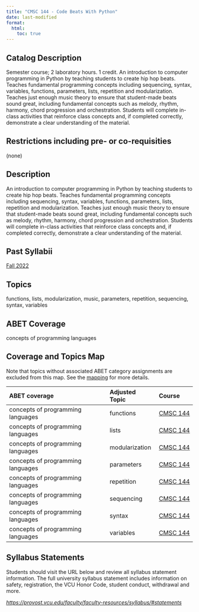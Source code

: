 ```yaml
---
title: "CMSC 144 - Code Beats With Python"
date: last-modified
format:
  html:
    toc: true
---
```


## Catalog Description

Semester course; 2 laboratory hours. 1 credit. An introduction to computer programming in Python by teaching students to create hip hop beats. Teaches fundamental programming concepts including sequencing, syntax, variables, functions, parameters, lists, repetition and modularization. Teaches just enough music theory to ensure that student-made beats sound great, including fundamental concepts such as melody, rhythm, harmony, chord progression and orchestration. Students will complete in-class activities that reinforce class concepts and, if completed correctly, demonstrate a clear understanding of the material.


## Restrictions including pre- or co-requisities
 
(none)

## Description

An introduction to computer programming in Python by teaching students to create hip hop beats. Teaches fundamental programming concepts including sequencing, syntax, variables, functions, parameters, lists, repetition and modularization. Teaches just enough music theory to ensure that student-made beats sound great, including fundamental concepts such as melody, rhythm, harmony, chord progression and orchestration. Students will complete in-class activities that reinforce class concepts and, if completed correctly, demonstrate a clear understanding of the material.

## Past Syllabii

<a href='./202310/CMSC_144_Syllabus_Fall_2022.pdf'>Fall 2022</a>

## Topics

functions, lists, modularization, music, parameters, repetition, sequencing, syntax, variables

## ABET Coverage

concepts of programming languages

## Coverage and Topics Map

Note that topics without associated ABET category assignments are excluded from this map.  See the [mapping](https://docs.google.com/spreadsheets/d/1qrN3L7eRLsM-aVMHYaLQN-FMYtrTJf0_h6dLKlUdPkk/edit#gid=338318647) for more details.

ABET coverage                      Adjusted Topic    Course
---------------------------------  ----------------  ----------------------------------
concepts of programming languages  functions         <a href='CMSC144.qmd'>CMSC 144</a>
concepts of programming languages  lists             <a href='CMSC144.qmd'>CMSC 144</a>
concepts of programming languages  modularization    <a href='CMSC144.qmd'>CMSC 144</a>
concepts of programming languages  parameters        <a href='CMSC144.qmd'>CMSC 144</a>
concepts of programming languages  repetition        <a href='CMSC144.qmd'>CMSC 144</a>
concepts of programming languages  sequencing        <a href='CMSC144.qmd'>CMSC 144</a>
concepts of programming languages  syntax            <a href='CMSC144.qmd'>CMSC 144</a>
concepts of programming languages  variables         <a href='CMSC144.qmd'>CMSC 144</a>


## Syllabus Statements

Students should visit the URL below and review all syllabus statement information. The full university syllabus statement includes information on safety, registration, the VCU Honor Code, student conduct, withdrawal and more.

*<https://provost.vcu.edu/faculty/faculty-resources/syllabus/#statements>*


